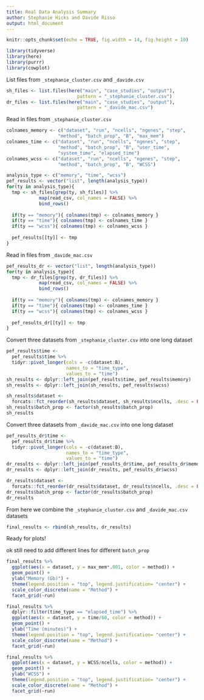 ```yaml
---
title: Real Data Analysis Summary
author: Stephanie Hicks and Davide Risso
output: html_document
---
```


```r
knitr::opts_chunk$set(echo = TRUE, fig.width = 14, fig.height = 10)
```

```r
library(tidyverse)
library(here)
library(purrr)
library(cowplot)
```

List files from `_stephanie_cluster.csv` and `_davide.csv`

```r
sh_files <- list.files(here("main", "case_studies", "output"), 
                          pattern = "_stephanie_cluster.csv")
dr_files <- list.files(here("main", "case_studies", "output"), 
                          pattern = "_davide_mac.csv")
```

Read in files from `_stephanie_cluster.csv`
```r
colnames_memory <- c("dataset", "run", "ncells", "ngenes", "step", 
                   "method", "batch_prop", "B", "max_mem")
colnames_time <- c("dataset", "run", "ncells", "ngenes", "step", 
                   "method", "batch_prop", "B", "user_time", 
                   "system_time", "elapsed_time")
colnames_wcss <- c("dataset", "run", "ncells", "ngenes", "step", 
                   "method", "batch_prop", "B", "WCSS")

analysis_type <- c("memory", "time", "wcss")
pef_results <- vector("list", length(analysis_type))
for(ty in analysis_type){
  tmp <- sh_files[grep(ty, sh_files)] %>% 
            map(read_csv, col_names = FALSE) %>% 
            bind_rows()
  
  if(ty == "memory"){ colnames(tmp) <- colnames_memory }
  if(ty == "time"){ colnames(tmp) <- colnames_time }
  if(ty == "wcss"){ colnames(tmp) <- colnames_wcss }
  
  pef_results[[ty]] <- tmp
}
```

Read in files from `_davide_mac.csv`
```r
pef_results_dr <- vector("list", length(analysis_type))
for(ty in analysis_type){
  tmp <- dr_files[grep(ty, dr_files)] %>% 
            map(read_csv, col_names = FALSE) %>% 
            bind_rows()
  
  if(ty == "memory"){ colnames(tmp) <- colnames_memory }
  if(ty == "time"){ colnames(tmp) <- colnames_time }
  if(ty == "wcss"){ colnames(tmp) <- colnames_wcss }
  
  pef_results_dr[[ty]] <- tmp
}
```

Convert three datasets from `_stephanie_cluster.csv` into one long dataset

```r
pef_results$time <- 
  pef_results$time %>% 
  tidyr::pivot_longer(cols = -c(dataset:B), 
                      names_to = "time_type", 
                      values_to = "time")
sh_results <- dplyr::left_join(pef_results$time, pef_results$memory)
sh_results <- dplyr::left_join(sh_results, pef_results$wcss)

sh_results$dataset <- 
  forcats::fct_reorder(sh_results$dataset, sh_results$ncells, .desc = FALSE)
sh_results$batch_prop <- factor(sh_results$batch_prop)
sh_results 
```

Convert three datasets from `_davide_mac.csv` into one long dataset

```r
pef_results_dr$time <- 
  pef_results_dr$time %>% 
  tidyr::pivot_longer(cols = -c(dataset:B), 
                      names_to = "time_type", 
                      values_to = "time")
dr_results <- dplyr::left_join(pef_results_dr$time, pef_results_dr$memory)
dr_results <- dplyr::left_join(dr_results, pef_results_dr$wcss)

dr_results$dataset <- 
  forcats::fct_reorder(dr_results$dataset, dr_results$ncells, .desc = FALSE)
dr_results$batch_prop <- factor(dr_results$batch_prop)
dr_results 
```

From here we combine the `_stephanie_cluster.csv` and `_davide_mac.csv`
datasets

```r
final_results <- rbind(sh_results, dr_results)
```

Ready for plots! 

ok still need to add different lines for different `batch_prop`
```r
final_results %>% 
  ggplot(aes(x = dataset, y = max_mem*.001, color = method)) + 
  geom_point() + 
  ylab("Memory (Gb)") + 
  theme(legend.position = "top", legend.justification= "center") +
  scale_color_discrete(name = "Method") + 
  facet_grid(~run)
```


```r
final_results %>% 
  dplyr::filter(time_type == "elapsed_time") %>%
  ggplot(aes(x = dataset, y = time/60, color = method)) + 
  geom_point() + 
  ylab("Time (minutes)") + 
  theme(legend.position = "top", legend.justification= "center") +
  scale_color_discrete(name = "Method") + 
  facet_grid(~run)
```

```r
final_results %>% 
  ggplot(aes(x = dataset, y = WCSS/ncells, color = method)) + 
  geom_point() + 
  ylab("WCSS") + 
  theme(legend.position = "top", legend.justification= "center") +
  scale_color_discrete(name = "Method") + 
  facet_grid(~run)
```